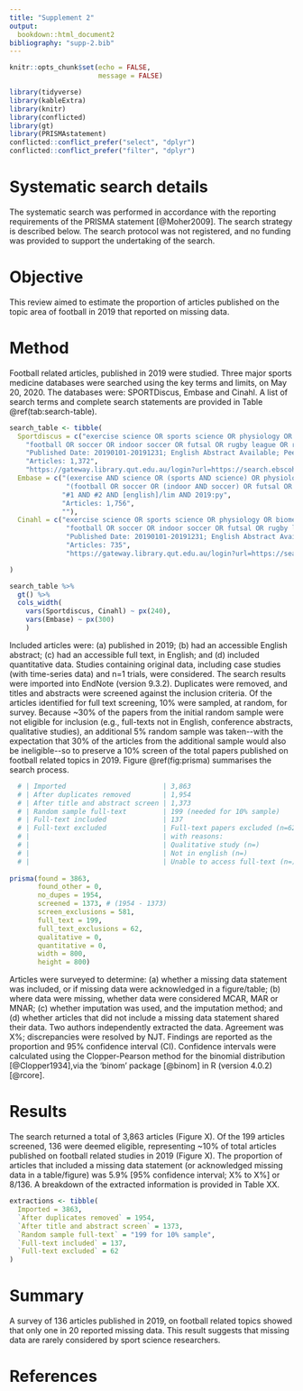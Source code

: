 ```yaml
---
title: "Supplement 2"
output: 
  bookdown::html_document2
bibliography: "supp-2.bib"
---
```


```r
knitr::opts_chunk$set(echo = FALSE, 
                      message = FALSE)
```


```r
library(tidyverse)
library(kableExtra)
library(knitr)
library(conflicted)
library(gt)
library(PRISMAstatement)
conflicted::conflict_prefer("select", "dplyr")
conflicted::conflict_prefer("filter", "dplyr")
```


# Systematic search details

The systematic search was performed in accordance with the reporting
requirements of the PRISMA statement [@Moher2009]. The search strategy is
described below. The search protocol was not registered, and no funding
was provided to support the undertaking of the search.

# Objective

This review aimed to estimate the proportion of articles published on
the topic area of football in 2019 that reported on missing data.

# Method

Football related articles, published in 2019 were studied. Three major
sports medicine databases were searched using the key terms and limits,
on May 20, 2020. The databases were: SPORTDiscus, Embase and Cinahl. A
list of search terms and complete search statements are provided in
Table \@ref(tab:search-table).

```r
search_table <- tibble(
  Sportdiscus = c("exercise science OR sports science OR physiology OR biomechanics OR nutrition OR training OR testing OR sports medicine OR performance analysis OR performance OR sport psychology OR coaching",
    "football OR soccer OR indoor soccer OR futsal OR rugby league OR rugby union OR gaelic football OR australian rules football OR AFL OR american football OR gridiron football OR touch football",
    "Published Date: 20190101-20191231; English Abstract Available; Peer Reviewed",
    "Articles: 1,372",
    "https://gateway.library.qut.edu.au/login?url=https://search.ebscohost.com/login.aspx?direct=true&db=sph&bquery=(((football)+OR+(soccer)+OR+(indoor+soccer)+OR+(futsal)+OR+(rugby+league)+OR+(rugby+union)+OR+(gaelic+football)+OR+(australian+rules+football)+OR+(AFL)+OR+(american+football)+OR+(gridiron+football)+OR+(touch+football)))+AND+(((exercise+science)+OR+(sports+science)+OR+(physiology)+OR+(biomechanics)+OR+(nutrition)+OR+(training)+OR+(testing)+OR+(sports+medicine)+OR+(performance+analysis)+OR+(performance)+OR+(sport+psychology)+OR+(coaching)))&cli0=DT1&clv0=201901-201912&cli1=AA1&clv1=Y&cli2=RV&clv2=Y&authtype=sso&custid=qut&type=1&searchMode=Standard&site=ehost-live&scope=site"),
  Embase = c("(exercise AND science OR (sports AND science) OR physiology OR biomechanics OR nutrition OR training OR testing OR (sports AND medicine) OR 'performance analysis' OR (('performance'/exp OR performance) AND ('analysis'/exp OR analysis)) OR 'performance'/exp OR performance OR 'sport psychology'/exp OR 'sport psychology' OR (('sport'/exp OR sport) AND ('psychology'/exp OR psychology)) OR 'coaching'/exp OR coaching) AND [2019-2019]/py",
              "(football OR soccer OR (indoor AND soccer) OR futsal OR rugby OR (rugby AND league) OR (rugby AND union) OR (gaelic AND football) OR 'australian rules footbal' OR (('australian'/exp OR australian) AND rules AND footbal) OR afl OR 'american football'/exp OR 'american football' OR (('american'/exp OR american) AND ('football'/exp OR football)) OR 'gridiron football' OR (gridiron AND ('football'/exp OR football)) OR 'touch football' OR (('touch'/exp OR touch) AND ('football'/exp OR football))) AND [2019-2019]/py",
             "#1 AND #2 AND [english]/lim AND 2019:py",
             "Articles: 1,756",
             ""),
  Cinahl = c("exercise science OR sports science OR physiology OR biomechanics OR nutrition OR training OR testing OR sports medicine OR performance analysis OR performance OR sport psychology OR coaching",
              "football OR soccer OR indoor soccer OR futsal OR rugby league OR rugby union OR gaelic football OR australian rules football OR AFL OR american football OR gridiron football OR touch football",
              "Published Date: 20190101-20191231; English Abstract Available; Peer Reviewed",
              "Articles: 735",
              "https://gateway.library.qut.edu.au/login?url=https://search.ebscohost.com/login.aspx?direct=true&db=c8h&bquery=(+exercise+science+OR+sports+science+OR+physiology+OR+biomechanics+OR+nutrition+OR+training+OR+testing+OR+sports+medicine+OR+performance+analysis+OR+performance+OR+sport+psychology+OR+coaching+)+AND+(+football+OR+soccer+OR+indoor+soccer+OR+futsal+OR+rugby+league+OR+rugby+union+OR+gaelic+football+OR+australian+rules+football+OR+AFL+OR+american+football+OR+gridiron+football+OR+touch+football+)&cli0=DT1&clv0=201901-201912&authtype=sso&custid=qut&type=1&searchMode=Standard&site=ehost-live&scope=site")

)

search_table %>% 
  gt() %>% 
  cols_width(
    vars(Sportdiscus, Cinahl) ~ px(240),
    vars(Embase) ~ px(300)
    )
```


Included articles were: (a) published in 2019; (b) had an accessible
English abstract; (c) had an accessible full text, in English; and (d)
included quantitative data. Studies containing original data, including
case studies (with time-series data) and n=1 trials, were considered.
The search results were imported into EndNote (version 9.3.2).
Duplicates were removed, and titles and abstracts were screened against
the inclusion criteria. Of the articles identified for full text
screening, 10% were sampled, at random, for survey. Because \~30% of the
papers from the initial random sample were not eligible for inclusion
(e.g., full-texts not in English, conference abstracts, qualitative
studies), an additional 5% random sample was taken\--with the
expectation that 30% of the articles from the additional sample would
also be ineligible\--so to preserve a 10% screen of the total papers
published on football related topics in 2019. Figure \@ref(fig:prisma) summarises the search process.

```r
  # | Imported                        | 3,863                             |
  # | After duplicates removed        | 1,954                             |
  # | After title and abstract screen | 1,373                             |
  # | Random sample full-text         | 199 (needed for 10% sample)       |
  # | Full-text included              | 137                               |
  # | Full-text excluded              | Full-text papers excluded (n=62)  |
  # |                                 | with reasons:                     |
  # |                                 | Qualitative study (n=)            |
  # |                                 | Not in english (n=)               |
  # |                                 | Unable to access full-text (n=)   |
  
prisma(found = 3863,
       found_other = 0,
       no_dupes = 1954, 
       screened = 1373, # (1954 - 1373) 
       screen_exclusions = 581, 
       full_text = 199,
       full_text_exclusions = 62, 
       qualitative = 0, 
       quantitative = 0,
       width = 800, 
       height = 800)
```


Articles were surveyed to determine: (a) whether a missing data
statement was included, or if missing data were acknowledged in a
figure/table; (b) where data were missing, whether data were considered
MCAR, MAR or MNAR; (c) whether imputation was used, and the imputation
method; and (d) whether articles that did not include a missing data
statement shared their data. Two authors independently extracted the
data. Agreement was X%; discrepancies were resolved by NJT. Findings are
reported as the proportion and 95% confidence interval (CI). Confidence
intervals were calculated using the Clopper-Pearson method for the
binomial distribution [@Clopper1934],via the 'binom' package [@binom] in R (version 4.0.2) [@rcore].

# Results

The search returned a total of 3,863 articles (Figure X). Of the 199
articles screened, 136 were deemed eligible, representing \~10% of total
articles published on football related studies in 2019 (Figure X). The
proportion of articles that included a missing data statement (or
acknowledged missing data in a table/figure) was 5.9% \[95% confidence
interval; X% to X%\] or 8/136. A breakdown of the extracted information
is provided in Table XX.

```r

extractions <- tibble(
  Imported = 3863,
  `After duplicates removed` = 1954,
  `After title and abstract screen` = 1373,
  `Random sample full-text` = "199 for 10% sample",
  `Full-text included` = 137,
  `Full-text excluded` = 62
)

```


# Summary

A survey of 136 articles published in 2019, on football related topics
showed that only one in 20 reported missing data. This result suggests
that missing data are rarely considered by sport science researchers.

# References {-}